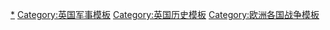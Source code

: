[[Category:英国战争|*]]
[[Category:英国军事模板|Category:英国军事模板]]
[[Category:英国历史模板|Category:英国历史模板]]
[[Category:欧洲各国战争模板|Category:欧洲各国战争模板]]